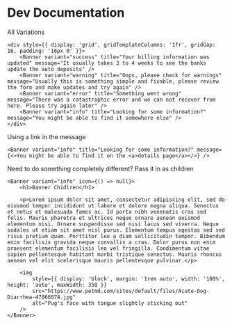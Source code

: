 # Dev Documentation

All Variations

```tsx
<div style={{ display: 'grid', gridTemplateColumns: '1fr', gridGap: 16, padding: '16px 0' }}>
    <Banner variant="success" title="Your billing information was updated" message="It usually takes 3 to 4 weeks to see the banks update the auto deposits" />
    <Banner variant="warning" title="Oops, please check for warnings" message="Usually this is something simple and fixable, please review the form and make updates and try again" />
    <Banner variant="error" title="Something went wrong" message="There was a catastrophic error and we can not recover from here. Please try again later" />
    <Banner variant="info" title="Looking for some information?" message="You might be able to find it somewhere else" />
</div>
```

Using a link in the message

```tsx
<Banner variant="info" title="Looking for some information?" message={<>You might be able to find it on the <a>details page</a></>} />
```

Need to do something completely different? Pass it in as children

```tsx
<Banner variant="info" icon={() => null}>
    <h1>Banner Chidlren</h1>
    
    <p>Lorem ipsum dolor sit amet, consectetur adipiscing elit, sed do eiusmod tempor incididunt ut labore et dolore magna aliqua. Senectus et netus et malesuada fames ac. Id porta nibh venenatis cras sed felis. Mauris pharetra et ultrices neque ornare aenean euismod elementum nisi. Ornare suspendisse sed nisi lacus sed viverra. Neque sodales ut etiam sit amet nisl purus. Elementum tempus egestas sed sed risus pretium quam. Porttitor leo a diam sollicitudin tempor. Bibendum enim facilisis gravida neque convallis a cras. Dolor purus non enim praesent elementum facilisis leo vel fringilla. Condimentum vitae sapien pellentesque habitant morbi tristique senectus. Mauris rhoncus aenean vel elit scelerisque mauris pellentesque pulvinar.</p>

    <img 
        style={{ display: 'block', margin: '1rem auto', width: '100%', height: 'auto', maxWidth: 350 }} 
        src="https://www.petmd.com/sites/default/files/Acute-Dog-Diarrhea-47066074.jpg" 
        alt="Pug's face with tongue slightly sticking out" 
    />
</Banner>
```
